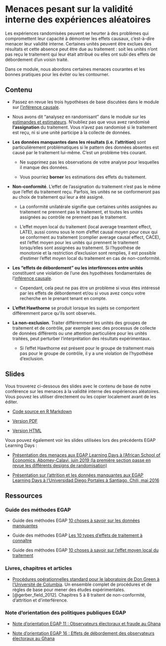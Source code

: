 # Menaces pesant sur la validité interne des expériences aléatoires {.tabset}

Les expériences randomisées peuvent se heurter à des problèmes qui compromettent leur capacité à démontrer les effets causaux, c'est-à-dire menacer leur validité interne. Certaines unités peuvent être exclues des résultats et cette absence peut être due au traitement : soit les unités n'ont pas reçu le traitement qui leur était attribué ou elles ont subi des effets de débordement d'un voisin traité.

Dans ce module, nous abordons certaines menaces courantes et les bonnes pratiques pour les éviter ou les contourner.

## Contenu {.tabset}

 - Passez en revue les trois hypothèses de base discutées dans le module sur [l'inférence causale](causal-inference.html).

 - Nous avons dit "analysez en randomisant" dans le module sur les [estimandes et estimateurs](estimands-and-estimators.html). N'oubliez pas que vous avez randomisé **l'assignation** du traitement. Vous n'avez pas randomisé si le traitement est reçu, ni si une unité participe à la collecte de données.

 - **Les données manquantes dans les résultats (i.e. l'attrition)** sont particulièrement problématiques si le pattern des données absentes est causé par le traitement lui-même. C'est un problème très courant.

     - Ne supprimez pas les observations de votre analyse pour lesquelles il manque des données.

     - Vous pourriez **borner** les estimations des effets du traitement.

 - **Non-conformité**. L'effet de l'assignation du traitement n'est pas le même que l'effet du traitement reçu. Parfois, les unités ne se conformeront pas au choix de traitement qui leur a été assigné.

     - La conformité unilatérale signifie que certaines unités assignées au traitement ne prennent pas le traitement, et toutes les unités assignées au contrôle ne prennent pas le traitement.
     
     - L'effet moyen local du traitement (local average treamtent effect, LATE), aussi connu sous le nom d’effet causal moyen pour ceux qui se conforment au traitement (complier average causal effect, CACE), est l'effet moyen pour les unités qui prennent le traitement lorsqu'elles sont assignées au traitement. Si l'hypothèse de monotonie et la restriction d'exclusion sont remplies, il est possible d'estimer l'effet moyen local du traitement en cas de non-conformité.

 - **Les "effets de débordement" ou les interférences entre unités** constituent une violation de l'une des hypothèses fondamentales de l'[inférence causale](causalinference.html).

      - Cependant, cela peut ne pas être un problème si vous êtes intéressé par les effets de débordement et/ou si vous avez conçu votre recherche en le prenant tenant en compte.

 - **L'effet Hawthorne** se produit lorsque les sujets se comportent différemment parce qu'ils sont observés.

- **La non-exclusion**. Traiter différemment les unités des groupes de traitement et de contrôle, par exemple avec des processus de collecte de données différents ou une attention particulière pour les unités traitées, peut perturber l'interprétation des résultats expérimentaux.

     - Si l'effet Hawthorne est présent pour le groupe de traitement mais pas pour le groupe de contrôle, il y a une violation de l'hypothèse d'exclusion.



## Slides

Vous trouverez ci-dessous des slides avec le contenu de base de notre conférence sur les menaces à la validité interne des expériences aléatoires. Vous pouvez les utiliser directement ou les copier localement avant de les éditer.

 - [Code source en R Markdown](https://egap.github.io/learningdays-resources/Slides/threats-slides.Rmd)

 - [Version PDF](https://egap.github.io/learningdays-resources/Slides/threats-slides.pdf)

 - [Version HTML](https://egap.github.io/learningdays-resources/Slides/threats-slides.html)

Vous pouvez également voir les slides utilisées lors des précédents EGAP Learning Days :

- [Présentation des menaces aux EGAP Learning Days à l'African School of Economics, Abomey-Calavi, juin 2019 (la première section passe en revue les différents designs de randomisation)](https://egap.github.io/learningdays-resources/Slides/Examples/threats-benin.pdf)

- [Présentation sur l'attrition et les données manquantes aux EGAP Learning Days à l'Universidad Diego Portales à Santiago, Chili, mai 2016](https://egap.github.io/learningdays-resources/Slides/Examples/threats-santiago.pdf)

## Ressources

### Guide des méthodes EGAP

- Guide des méthodes EGAP [10 choses à savoir sur les données manquantes](https://egap.org/resource/10-things-to-know-about-missing-data/)

- Guide des méthodes EGAP [Les 10 types d'effets de traitement à connaître](https://egap.org/resource/10-types-of-treatment-effect-you-should-know-about/)

- Guide des méthodes EGAP [10 choses à savoir sur l'effet moyen local du traitement](https://egap.org/resource/10-things-to-know-about-the-local-average-treatment-effect/)

### Livres, chapitres et articles

- [Procédures opérationnelles standard pour le laboratoire de Don Green à l'Université de Columbia](https://github.com/acoppock/Green-Lab-SOP). Un ensemble complet de procédures et de règles de base pour mener des études expérimentales.
- [@gerber_field_2012]. Chapitres 5 à 8 traitent de non-conformité, d'attrition et d'interférence.

### Note d'orientation des politiques publiques EGAP

- [Note d'orientation EGAP 11 : Observateurs électoraux et fraude au Ghana ](https://egap.org/resource/brief-11-election-observers-and-fraud-in-ghana/)

- [Note d'orientation EGAP 16 : Effets de débordement des observateurs électoraux au Ghana](https://egap.org/resource/brief-16-spillover-effects-of-observers-in-ghana/)
